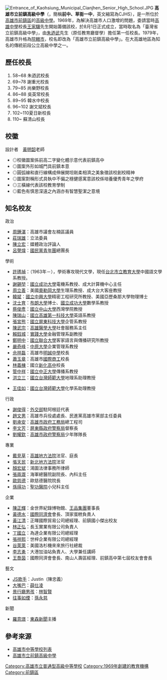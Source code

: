 {{unreferenced|time=2019-02-12T13:38:39+00:00}}
{{Infobox School
| name = 高雄市立前鎮高級中學
| other_name = Kaohsiung Municipal Cianjhen Senior High School
| image = Cjhslogo.png
| motto = 勤學奮發
| established = 1969年
| type = 市立[[高級中學|高級中學]]
| affiliation = 
| district = {{ROC}}[[高雄市|高雄市]][[前鎮區|前鎮區]]
| grades = 3年制
| students = 
| magazine = 《前中青年》
| president = 
| dean = 
| sc = 
| faculty = 
| staff = 
| enrollment = 約1700人
| address = 806 高雄市前鎮區鎮中路132號
| telephone = 07-8226841
| coordinates = {{Coord|22.586802|120.319771|display=inline,title}}
| pushpin_map = Taiwan Kaohsiung
}}
[[File:Entrance_of_Kaohsiung_Municipal_Cianjhen_Senior_High_School.JPG|thumb]]
'''高雄市立前鎮高級中學'''（'''{{lang|en|Kaohsiung Municipal Cianjhen Senior High School}}'''，簡稱'''前中、草衙一中'''，英文縮寫為CJHS），是一所位於[[高雄市|高雄市]][[前鎮區|前鎮區]]的[[高級中學|高級中學]]。1969年，為解決高雄市人口激增的問題，委請當時[[高雄中學|高雄中學]]校長[[王家驥|王家驥]]先生開始籌備該校，於8月1日正式成立，當時取名為「臺灣省立前鎮高級中學」，由[[朱迺武|朱迺武]]先生（原任教育廳督學）擔任第一任校長。1979年，高雄市升格為[[院轄市|院轄市]]，校名即改為「高雄市立前鎮高級中學」。在大高雄地區為知名的傳統前段公立高級中學之一。

==歷任校長==
#58~68  朱迺武校長
#69~78  謝重光校長
#79~85  尚樂野校長
#86~88  吳英常校長
#89~95  韓水中校長
#96~102 謝文斌校長
#102~110夏日新校長
#110~   蘇清山校長

==校徽==
設計者　[[黃明韶|黃明韶]]老師
*◎校徽圖案係前高二字變化體示意代表前鎮高中
*◎圖案外形如城門具前鎮本意 
*◎圓弧線和直行線構成伸展開坦剛柔相濟之美象徵該校創校精神
*◎圖案對稱形式具執中不偏之穩健感寓意該校係培養優秀青年之學府
*◎三橫線代表該校教育學制
*◎藍色有慎思深遠之內涵亦有智慧聖潔之意境

==知名校友==
政治
*[[周鍾湛|周鍾湛]]：高雄市議會左楠區議員
*[[莊瑞雄|莊瑞雄]]：立法委員
*[[陳立宏|陳立宏]]：媒體政治評論人
*[[呂謦煒|呂謦煒]]：[[國民黨青年團|國民黨青年團]]總團長

學術
*[[許琇禎|許琇禎]]：（1963年－），學術專攻現代文學，現任[[台北市立教育大學|台北市立教育大學]]中國語文學系教授。
*[[謝錫堃|謝錫堃]]：[[國立成功大學|國立成功大學]]電機系教授、成大計算機中心主任 
*[[周立善|周立善]]：美國[[奧勒岡大學|奧勒岡大學]]生理系教授、成大台大客座教授 
*[[韓斌|韓斌]]：[[國立中興大學|國立中興大學]]精密工程研究所教授、美國亞歷桑那大學物理博士
*[[沈士育|沈士育]]：[[布朗大學|布朗大學]]博士、[[國立成功大學|國立成功大學]]數學系教授
*[[蔡俊彥|蔡俊彥]]：[[國立中山大學|國立中山大學]]西灣學院教授
*[[陳瑞山|陳瑞山]]：[[國立高雄第一科技大學|國立高雄第一科技大學]]英語系教授
*[[張宮熊|張宮熊]]：[[國立屏東科技大學|國立屏東科技大學]]企管系教授
*[[陳武宗|陳武宗]]：[[高雄醫學大學|高雄醫學大學]]社會服務系主任
*[[賴鈺城|賴鈺城]]：[[實踐大學|實踐大學]]金融管理系副教授
*[[鄭明中|鄭明中]]：[[國立聯合大學|國立聯合大學]]客家語言與傳播研究所教授
*[[嚴奇峰|嚴奇峰]]：[[中原大學|中原大學]]企業管理系教授 
*[[佘祥磊|佘祥磊]]：高雄市[[明誠中學|明誠中學]]校長 
*[[蕭玉章|蕭玉章]]：高雄市[[國際商工|國際商工]]校長
*[[林義棟|林義棟]]：國立[[新化高中|新化高中]]校長
*[[管中祥|管中祥]]：[[國立中正大學|國立中正大學]]傳播系教授
*[[洪立三|洪立三]]：[[國立台灣師範大學|國立台灣師範大學]]地理系助理教授

*[[王佳如|王佳如]]：[[國立台灣師範大學|國立台灣師範大學]]化學系助理教授

行政
*[[謝俊得|謝俊得]]：[[外交部|外交部]]駐阿根廷代表
*[[趙文男|趙文男]]：高雄市兵役處處長、民進黨高雄市黨部主任委員
*[[劉承安|劉承安]]：[[高雄市政府工務局|高雄市政府工務局]]總工程司
*[[李文芳|李文芳]]：[[屏東縣政府警察局|屏東縣政府警察局]]督察長
*[[劉耀欽|劉耀欽]]：[[高雄市政府警察局|高雄市政府警察局]]少年隊隊長 

專業
*[[戴見草|戴見草]]：[[高雄地方法院|高雄地方法院]]法官、庭長
*[[張天民|張天民]]：[[新北地方法院|新北地方法院]]法官
*[[顏宏斌|顏宏斌]]：鴻圖法律事務所律師 
*[[張兩溉|張兩溉]]：海軍總醫院副院長、內科主任
*[[歐慈德|歐慈德]]：歐慈德醫院院長 
*[[孫得功|孫得功]]：[[聖功醫院|聖功醫院]]小兒科主任

企業
*[[陳正輝|陳正輝]]：金世界紀錄博物館、[[王品集團|王品集團]]董事長
*[[黃德水|黃德水]]：[[國際同濟會|國際同濟會]]會長、頂家蛋糕負責人 
*[[黃江清|黃江清]]：正暉國際貿易公司總經理、前鎮國小傑出校友 
*[[林正弘|林正弘]]：長玉實業有限公司負責人 
*[[丁國立|丁國立]]：為達企業有限公司總經理 
*[[張祥熙|張祥熙]]：世梓企業有限公司總經理 
*[[谷萊萊|谷萊萊]]：美國洛杉機來來旅行社總裁 
*[[李志勇|李志勇]]：大港加油站負責人、大學兼任講師 
*[[王喬茵|王喬茵]]：國際同濟會會長、南山人壽區經理、前鎮高中第七屆校友會會長

藝文 
*[[JS歌手|JS歌手]]：Justin（陳忠義）
*[[大嘴巴|大嘴巴]]：[[薛仕凌|薛仕凌]]
*[[景行廳男孩|景行廳男孩]]：[[林智賢|林智賢]]
*[[往事如煙|往事如煙]]：[[孫永慈|孫永慈]]

新聞
*[[羅意璟|羅意璟]]：[[東森新聞|東森新聞]]主播

==參考來源==
*[[高雄市中等學校列表|高雄市中等學校列表]]
*[http://www.cjhs.kh.edu.tw/ 高雄市立前鎮高級中學] {{Wayback|url=http://www.cjhs.kh.edu.tw/ |date=20200218171142 }}

{{高雄市高級中等學校列表}}
{{臺灣高中美術資優班}}

[[Category:高雄市立普通型高級中等學校|Category:高雄市立普通型高級中等學校]]
[[Category:1969年創建的教育機構|Category:1969年創建的教育機構]]
[[Category:前鎮區|Category:前鎮區]]